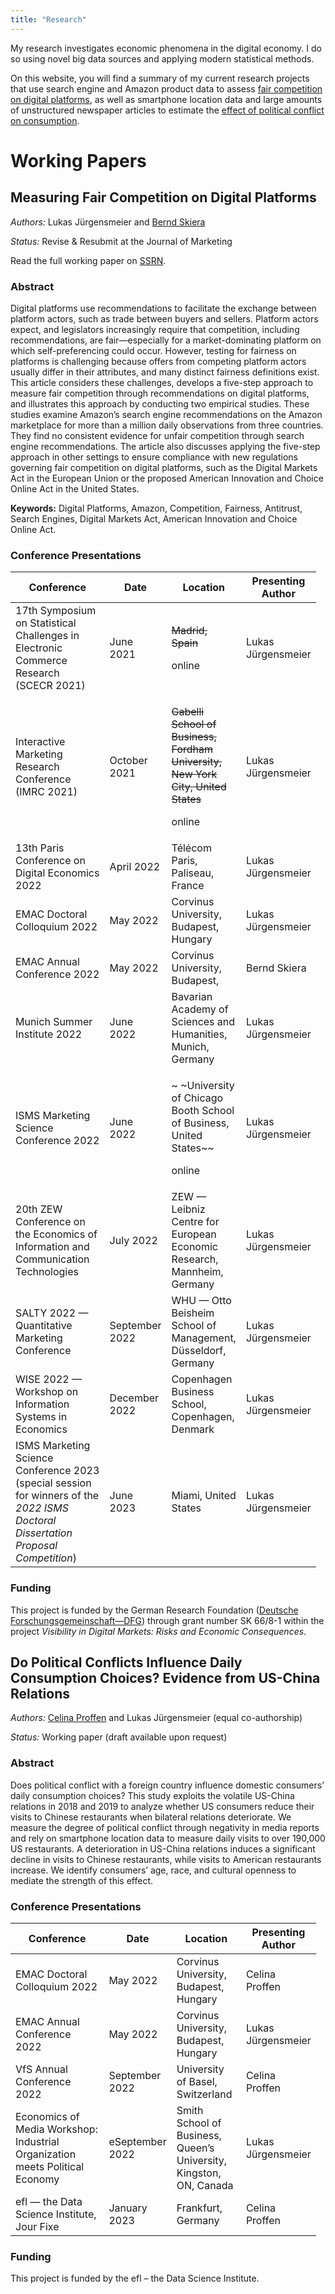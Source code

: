 ```yaml
---
title: "Research"
---
```


My research investigates economic phenomena in the digital economy. I do
so using novel big data sources and applying modern statistical methods.

On this website, you will find a summary of my current research projects
that use search engine and Amazon product data to assess [fair
competition on digital
platforms](research.qmd#measuring-fair-competition-on-digital-platforms),
as well as smartphone location data and large amounts of unstructured
newspaper articles to estimate the [effect of political conflict on
consumption](research.qmd#do-political-conflicts-influence-daily-consumption-choices).

# Working Papers

## Measuring Fair Competition on Digital Platforms

*Authors:* Lukas Jürgensmeier and [Bernd
Skiera](https://www.marketing.uni-frankfurt.de/abteilungen/marketing/professoren/skiera/prof-dr-bernd-skiera.html)

*Status:* Revise & Resubmit at the Journal of Marketing

Read the full working paper on
[SSRN](https://papers.ssrn.com/abstract_id=4393726).

### Abstract

Digital platforms use recommendations to facilitate the exchange between
platform actors, such as trade between buyers and sellers. Platform
actors expect, and legislators increasingly require that competition,
including recommendations, are fair---especially for a market-dominating
platform on which self-preferencing could occur. However, testing for
fairness on platforms is challenging because offers from competing
platform actors usually differ in their attributes, and many distinct
fairness definitions exist. This article considers these challenges,
develops a five-step approach to measure fair competition through
recommendations on digital platforms, and illustrates this approach by
conducting two empirical studies. These studies examine Amazon's search
engine recommendations on the Amazon marketplace for more than a million
daily observations from three countries. They find no consistent
evidence for unfair competition through search engine recommendations.
The article also discusses applying the five-step approach in other
settings to ensure compliance with new regulations governing fair
competition on digital platforms, such as the Digital Markets Act in the
European Union or the proposed American Innovation and Choice Online Act
in the United States.

**Keywords:** Digital Platforms, Amazon, Competition, Fairness,
Antitrust, Search Engines, Digital Markets Act, American Innovation and
Choice Online Act.

### Conference Presentations

+------------------------+-------------+-------------+----------------+
| Conference             | Date        | Location    | Presenting     |
|                        |             |             | Author         |
+========================+=============+=============+================+
| 17th Symposium on      | June 2021   | ~~Madrid,   | Lukas          |
| Statistical Challenges |             | Spain~~     | Jürgensmeier   |
| in Electronic Commerce |             |             |                |
| Research (SCECR 2021)  |             | online      |                |
+------------------------+-------------+-------------+----------------+
| Interactive Marketing  | October     | ~~Gabelli   | Lukas          |
| Research Conference    | 2021        | School of   | Jürgensmeier   |
| (IMRC 2021)            |             | Business,   |                |
|                        |             | Fordham     |                |
|                        |             | University, |                |
|                        |             | New York    |                |
|                        |             | City,       |                |
|                        |             | United      |                |
|                        |             | States~~    |                |
|                        |             |             |                |
|                        |             | online      |                |
+------------------------+-------------+-------------+----------------+
| 13th Paris Conference  | April 2022  | Télécom     | Lukas          |
| on Digital Economics   |             | Paris,      | Jürgensmeier   |
| 2022                   |             | Paliseau,   |                |
|                        |             | France      |                |
+------------------------+-------------+-------------+----------------+
| EMAC Doctoral          | May 2022    | Corvinus    | Lukas          |
| Colloquium 2022        |             | University, | Jürgensmeier   |
|                        |             | Budapest,   |                |
|                        |             | Hungary     |                |
+------------------------+-------------+-------------+----------------+
| EMAC Annual Conference | May 2022    | Corvinus    | Bernd Skiera   |
| 2022                   |             | University, |                |
|                        |             | Budapest,   |                |
+------------------------+-------------+-------------+----------------+
| Munich Summer          | June 2022   | Bavarian    | Lukas          |
| Institute 2022         |             | Academy of  | Jürgensmeier   |
|                        |             | Sciences    |                |
|                        |             | and         |                |
|                        |             | Humanities, |                |
|                        |             | Munich,     |                |
|                        |             | Germany     |                |
+------------------------+-------------+-------------+----------------+
| ISMS Marketing Science | June 2022   | ~           | Lukas          |
| Conference 2022        |             | ~University | Jürgensmeier   |
|                        |             | of Chicago  |                |
|                        |             | Booth       |                |
|                        |             | School of   |                |
|                        |             | Business,   |                |
|                        |             | United      |                |
|                        |             | States~~    |                |
|                        |             |             |                |
|                        |             | online      |                |
+------------------------+-------------+-------------+----------------+
| 20th ZEW Conference on | July 2022   | ZEW ---     | Lukas          |
| the Economics of       |             | Leibniz     | Jürgensmeier   |
| Information and        |             | Centre for  |                |
| Communication          |             | European    |                |
| Technologies           |             | Economic    |                |
|                        |             | Research,   |                |
|                        |             | Mannheim,   |                |
|                        |             | Germany     |                |
+------------------------+-------------+-------------+----------------+
| SALTY 2022 ---         | September   | WHU ---     | Lukas          |
| Quantitative Marketing | 2022        | Otto        | Jürgensmeier   |
| Conference             |             | Beisheim    |                |
|                        |             | School of   |                |
|                        |             | Management, |                |
|                        |             | Düsseldorf, |                |
|                        |             | Germany     |                |
+------------------------+-------------+-------------+----------------+
| WISE 2022 --- Workshop | December    | Copenhagen  | Lukas          |
| on Information Systems | 2022        | Business    | Jürgensmeier   |
| in Economics           |             | School,     |                |
|                        |             | Copenhagen, |                |
|                        |             | Denmark     |                |
+------------------------+-------------+-------------+----------------+
| ISMS Marketing Science | June 2023   | Miami,      | Lukas          |
| Conference 2023        |             | United      | Jürgensmeier   |
| (special session for   |             | States      |                |
| winners of the *2022   |             |             |                |
| ISMS Doctoral          |             |             |                |
| Dissertation Proposal  |             |             |                |
| Competition*)          |             |             |                |
+------------------------+-------------+-------------+----------------+

### Funding

This project is funded by the German Research Foundation ([Deutsche
Forschungsgemeinschaft---DFG](https://www.dfg.de/en/index.jsp)) through
grant number SK 66/8-1 within the project *Visibility in Digital
Markets: Risks and Economic Consequences*.

## Do Political Conflicts Influence Daily Consumption Choices? Evidence from US-China Relations

*Authors:* [Celina Proffen](https://www.celinaproffen.com/) and Lukas
Jürgensmeier (equal co-authorship)

*Status:* Working paper (draft available upon request)

### Abstract

Does political conflict with a foreign country influence domestic
consumers' daily consumption choices? This study exploits the volatile
US-China relations in 2018 and 2019 to analyze whether US consumers
reduce their visits to Chinese restaurants when bilateral relations
deteriorate. We measure the degree of political conflict through
negativity in media reports and rely on smartphone location data to
measure daily visits to over 190,000 US restaurants. A deterioration in
US-China relations induces a significant decline in visits to Chinese
restaurants, while visits to American restaurants increase. We identify
consumers' age, race, and cultural openness to mediate the strength of
this effect.

### Conference Presentations

+-----------------------+-------------+----------------+---------------+
| Conference            | Date        | Location       | Presenting    |
|                       |             |                | Author        |
+=======================+=============+================+===============+
| EMAC Doctoral         | May 2022    | Corvinus       | Celina        |
| Colloquium 2022       |             | University,    | Proffen       |
|                       |             | Budapest,      |               |
|                       |             | Hungary        |               |
+-----------------------+-------------+----------------+---------------+
| EMAC Annual           | May 2022    | Corvinus       | Lukas         |
| Conference 2022       |             | University,    | Jürgensmeier  |
|                       |             | Budapest,      |               |
|                       |             | Hungary        |               |
+-----------------------+-------------+----------------+---------------+
| VfS Annual Conference | September   | University of  | Celina        |
| 2022                  | 2022        | Basel,         | Proffen       |
|                       |             | Switzerland    |               |
+-----------------------+-------------+----------------+---------------+
| Economics of Media    | eSeptember  | Smith School   | Lukas         |
| Workshop: Industrial  | 2022        | of Business,   | Jürgensmeier  |
| Organization meets    |             | Queen's        |               |
| Political Economy     |             | University,    |               |
|                       |             | Kingston, ON,  |               |
|                       |             | Canada         |               |
+-----------------------+-------------+----------------+---------------+
| efl --- the Data      | January     | Frankfurt,     | Celina        |
| Science Institute,    | 2023        | Germany        | Proffen       |
| Jour Fixe             |             |                |               |
+-----------------------+-------------+----------------+---------------+

### Funding

This project is funded by the efl -- the Data Science Institute.

